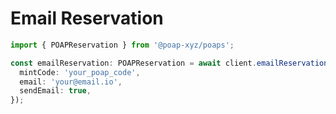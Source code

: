 # Email Reservation

```typescript
import { POAPReservation } from '@poap-xyz/poaps';

const emailReservation: POAPReservation = await client.emailReservation({
  mintCode: 'your_poap_code',
  email: 'your@email.io',
  sendEmail: true,
});
```
